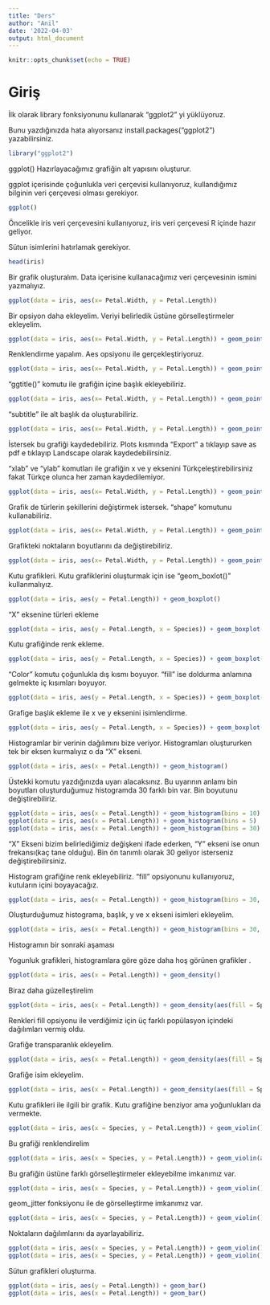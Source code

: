 ```yaml
---
title: "Ders"
author: "Anil"
date: '2022-04-03'
output: html_document
---
```


```r
knitr::opts_chunk$set(echo = TRUE)
```

# Giriş


İlk olarak library fonksiyonunu kullanarak "ggplot2" yi yüklüyoruz.

Bunu yazdığınızda hata alıyorsanız install.packages("ggplot2") yazabilirsiniz.


```r

library("ggplot2")


```

ggplot() Hazırlayacağımız grafiğin alt yapısını oluşturur.

ggplot içerisinde çoğunlukla veri çerçevisi kullanıyoruz, kullandığımız bilginin veri çerçevesi olması gerekiyor.

```r

ggplot()
```

Öncelikle iris veri çerçevesini kullanıyoruz, iris veri çerçevesi R içinde hazır geliyor.

Sütun isimlerini hatırlamak gerekiyor.

```r

head(iris)

```

Bir grafik oluşturalım. Data içerisine kullanacağımız veri çerçevesinin ismini yazmalıyız.


```r

ggplot(data = iris, aes(x= Petal.Width, y = Petal.Length))


```

Bir opsiyon daha ekleyelim. Veriyi belirledik üstüne görselleştirmeler ekleyelim.


```r

ggplot(data = iris, aes(x= Petal.Width, y = Petal.Length)) + geom_point()


```

Renklendirme yapalım. Aes opsiyonu ile gerçekleştiriyoruz.


```r

ggplot(data = iris, aes(x= Petal.Width, y = Petal.Length)) + geom_point(aes(color = Species))


```

"ggtitle()" komutu ile grafiğin içine başlık ekleyebiliriz.


```r

ggplot(data = iris, aes(x= Petal.Width, y = Petal.Length)) + geom_point(aes(color = Species)) + ggtitle(label = "İris veri cercevesi")

```

"subtitle" ile alt başlık da oluşturabiliriz.


```r
ggplot(data = iris, aes(x= Petal.Width, y = Petal.Length)) + geom_point(aes(color = Species)) + ggtitle(label = "İris veri cercevesi", subtitle = "İris veri cercevesindeki bitkilerin petal uzunluk ve genisliklerinin nokta grafi ile gösterimi. Renkler, farklı turleri temsil etmekte")


```

İstersek bu grafiği kaydedebiliriz. Plots kısmında "Export" a tıklayıp  save as pdf e tıklayıp Landscape olarak kaydedebilirsiniz.


"xlab" ve "ylab" komutları ile grafiğin x ve y eksenini Türkçeleştirebilirsiniz fakat Türkçe olunca her zaman kaydedilemiyor.

```r

ggplot(data = iris, aes(x= Petal.Width, y = Petal.Length)) + geom_point(aes(color = Species)) + ggtitle(label = "İris veri cercevesi", subtitle = "İris veri cercevesindeki bitkilerin petal uzunluk ve genisliklerinin nokta grafi ile gösterimi. Renkler, farklı turleri temsil etmekte") + xlab("Petal Genisligi") + ylab("Petal Uzunlugu")

```

Grafik de türlerin şekillerini değiştirmek istersek. "shape" komutunu kullanabiliriz.


```r
ggplot(data = iris, aes(x= Petal.Width, y = Petal.Length)) + geom_point(aes(color = Species, shape = Species))


```

Grafikteki noktaların boyutlarını da değiştirebiliriz.

```r
ggplot(data = iris, aes(x= Petal.Width, y = Petal.Length)) + geom_point(aes(color = Species, shape = Species, size = Sepal.Length))

```

Kutu grafikleri. Kutu grafiklerini oluşturmak için ise "geom_boxlot()" kullanmalıyız.

```r
ggplot(data = iris, aes(y = Petal.Length)) + geom_boxplot()

```

"X" eksenine türleri ekleme

```r
ggplot(data = iris, aes(y = Petal.Length, x = Species)) + geom_boxplot()


```

Kutu grafiğinde renk ekleme.

```r
ggplot(data = iris, aes(y = Petal.Length, x = Species)) + geom_boxplot(aes(color = Species))

```

"Color" komutu çoğunlukla dış kısmı boyuyor. "fill" ise doldurma anlamına gelmekte iç kısımları boyuyor.

```r
ggplot(data = iris, aes(y = Petal.Length, x = Species)) + geom_boxplot(aes(color = Species, fill = Species))

```

Grafige başlık ekleme ile x ve y eksenini isimlendirme.

```r
ggplot(data = iris, aes(y = Petal.Length, x = Species)) + geom_boxplot(aes(color = Species, fill = Species)) + ggtitle(label = "İris bitkisi turlere gore sepal uzunluklar") + xlab("Tur") + ylab("Petal Uzunlugu")


```

Histogramlar bir verinin dağılımını bize veriyor. Histogramları oluştururken tek bir eksen kurmalıyız o da "X" ekseni.


```r
ggplot(data = iris, aes(x = Petal.Length)) + geom_histogram()


```

Üstekki komutu yazdığınızda uyarı alacaksınız. Bu uyarının anlamı bin boyutları oluşturduğumuz histogramda 30 farklı bin var. Bin boyutunu değiştirebiliriz.

```r
ggplot(data = iris, aes(x = Petal.Length)) + geom_histogram(bins = 10)
ggplot(data = iris, aes(x = Petal.Length)) + geom_histogram(bins = 5)
ggplot(data = iris, aes(x = Petal.Length)) + geom_histogram(bins = 30)

```

"X" Ekseni bizim belirlediğimiz değişkeni ifade ederken, "Y" ekseni ise onun frekansı(kaç tane olduğu). Bin ön tanımlı olarak 30 geliyor isterseniz değiştirebilirsiniz.


Histogram grafiğine renk ekleyebiliriz. "fill" opsiyonunu kullanıyoruz, kutuların içini boyayacağız.

```r
ggplot(data = iris, aes(x = Petal.Length)) + geom_histogram(bins = 30, aes(fill = Species))


```

Oluşturduğumuz histograma, başlık, y ve x ekseni isimleri ekleyelim.

```r
ggplot(data = iris, aes(x = Petal.Length)) + geom_histogram(bins = 30, aes(fill = Species)) + ggtitle(label = "İris bitkisinde petal uzunluklarının histogrami") + xlab("Petal uzunlugu") + ylab("Frekans")

```

Histogramın bir sonraki aşaması

Yogunluk grafikleri, histogramlara göre göze daha hoş görünen grafikler
.
```r


ggplot(data = iris, aes(x = Petal.Length)) + geom_density()

```

Biraz daha güzelleştirelim

```r
ggplot(data = iris, aes(x = Petal.Length)) + geom_density(aes(fill = Species))


```

Renkleri fill opsiyonu ile verdiğimiz için  üç farklı popülasyon içindeki dağılımları vermiş oldu.


Grafiğe transparanlık ekleyelim.

```r
ggplot(data = iris, aes(x = Petal.Length)) + geom_density(aes(fill = Species), alpha = 0.9)

```

Grafiğe isim ekleyelim.

```r
ggplot(data = iris, aes(x = Petal.Length)) + geom_density(aes(fill = Species), alpha = 0.9) + ggtitle(label = "Iris bitkisinde petal uzunlukları yogunluk grafigi")


```

Kutu grafikleri ile ilgili bir grafik. Kutu grafiğine benziyor ama yoğunlukları da vermekte.

```r
ggplot(data = iris, aes(x = Species, y = Petal.Length)) + geom_violin()
```

Bu grafiği renklendirelim

```r
ggplot(data = iris, aes(x = Species, y = Petal.Length)) + geom_violin(aes(fill = Species))

```

Bu grafiğin üstüne farklı görselleştirmeler ekleyebilme imkanımız var.

```r
ggplot(data = iris, aes(x = Species, y = Petal.Length)) + geom_violin() + geom_point()

```

geom_jitter fonksiyonu ile de görselleştirme imkanımız var.

```r
ggplot(data = iris, aes(x = Species, y = Petal.Length)) + geom_violin() + geom_jitter()

```

Noktaların dağılımlarını da ayarlayabiliriz.

```r

ggplot(data = iris, aes(x = Species, y = Petal.Length)) + geom_violin() + geom_jitter(width = 0.5)
ggplot(data = iris, aes(x = Species, y = Petal.Length)) + geom_violin() + geom_jitter(width = 0.1)

```

Sütun grafikleri oluşturma.


```r
ggplot(data = iris, aes(y = Petal.Length)) + geom_bar()
ggplot(data = iris, aes(x = Petal.Length)) + geom_bar()

```

